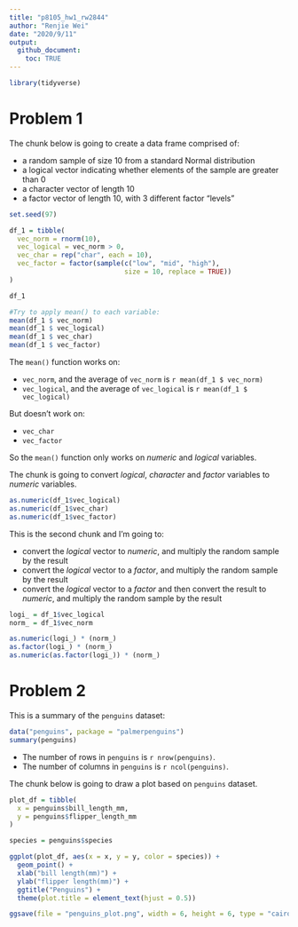 ```yaml
---
title: "p8105_hw1_rw2844"
author: "Renjie Wei"
date: "2020/9/11"
output: 
  github_document:
    toc: TRUE
---
```


```r
library(tidyverse)

```

# Problem 1

The chunk below is going to create a data frame comprised of:

* a random sample of size 10 from a standard Normal distribution
* a logical vector indicating whether elements of the sample are greater than 0
* a character vector of length 10
* a factor vector of length 10, with 3 different factor “levels”
```r
set.seed(97)
```

```r

df_1 = tibble(
  vec_norm = rnorm(10),
  vec_logical = vec_norm > 0,
  vec_char = rep("char", each = 10),
  vec_factor = factor(sample(c("low", "mid", "high"), 
                             size = 10, replace = TRUE))
)

df_1

#Try to apply mean() to each variable:
mean(df_1 $ vec_norm)
mean(df_1 $ vec_logical)
mean(df_1 $ vec_char)
mean(df_1 $ vec_factor)
```

The `mean()` function works on:

* `vec_norm`, and the average of `vec_norm` is `r mean(df_1 $ vec_norm)`
* `vec_logical`, and the average of `vec_logical` is `r mean(df_1 $ vec_logical)`

But doesn't work on:

* `vec_char`
* `vec_factor`

So the `mean()` function only works on *numeric* and *logical* variables.

The chunk is going to  convert _logical_, _character_ and _factor_ variables to _numeric_ variables.
```r

as.numeric(df_1$vec_logical)
as.numeric(df_1$vec_char)
as.numeric(df_1$vec_factor)

```

This is the second chunk and I'm going to:

* convert the _logical_ vector to _numeric_, and multiply the random sample by the result
* convert the _logical_ vector to a _factor_, and multiply the random sample by the result
* convert the _logical_ vector to a _factor_ and then convert the result to _numeric_, and multiply the random sample by the result

```r
logi_ = df_1$vec_logical
norm_ = df_1$vec_norm

as.numeric(logi_) * (norm_)
as.factor(logi_) * (norm_)
as.numeric(as.factor(logi_)) * (norm_)

```

# Problem 2

This is a summary of the `penguins` dataset:
```r
data("penguins", package = "palmerpenguins")
summary(penguins)

```

* The number of rows in `penguins` is `r nrow(penguins)`.
* The number of columns in `penguins` is `r ncol(penguins)`.

The chunk below is going to draw a plot based on `penguins` dataset.

```r
plot_df = tibble(
  x = penguins$bill_length_mm,
  y = penguins$flipper_length_mm
)

species = penguins$species

ggplot(plot_df, aes(x = x, y = y, color = species)) +
  geom_point() +
  xlab("bill length(mm)") +
  ylab("flipper length(mm)") +
  ggtitle("Penguins") +
  theme(plot.title = element_text(hjust = 0.5))

```
```r

ggsave(file = "penguins_plot.png", width = 6, height = 6, type = "cairo", dpi = 300)
```

